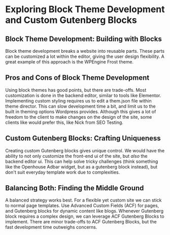 # Exploring Block Theme Development and Custom Gutenberg Blocks

## Block Theme Development: Building with Blocks

Block theme development breaks a website into reusable parts. These parts can be customized a lot within the editor, giving the user design flexibility. A great example of this approach is the WPEngine Frost theme.

## Pros and Cons of Block Theme Development

Using block themes has good points, but there are trade-offs. Most customization is done in the backend editor, similar to tools like Elementor. Implementing custom styling requires us to edit a them.json file within theme director. This can slow development time a bit, and limit us to the built in theming options Wordpress provides. Although this gives a lot of freedom to the client to make changes on the design of the site, some clients like would prefer this, like Nick from SEO Testing.

## Custom Gutenberg Blocks: Crafting Uniqueness

Creating custom Gutenberg blocks gives unique control. We would have the ability to not only customize the front-end ui of the site, but _also_ the backend editor ui. This can help solve tricky challenges (think something like the Openhouse Adbar widget, but as a gutenberg block instead), but don't suit everyday template work due to complexities.

## Balancing Both: Finding the Middle Ground

A balanced strategy works best. For a flexible yet custom site we can stick to normal page templates. Use Advanced Custom Fields (ACF) for pages, and Gutenberg blocks for dynamic content like blogs. Whenever Gutenberg block requires a complex design, we can leverage ACF Gutenberg Blocks to implement. There are minor trade-offs to ACF Gutenberg Blocks, but the fast development time outweighs concerns.
